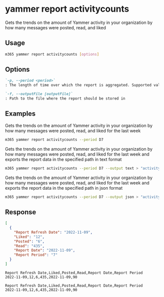 
# yammer report activitycounts

Gets the trends on the amount of Yammer activity in your organization by how many messages were posted, read, and liked

## Usage

```sh
m365 yammer report activitycounts [options]
```

## Options

```md defintion-list
`-p, --period <period>`
: The length of time over which the report is aggregated. Supported values `D7,D30,D90,D180`

`-f, --outputFile [outputFile]`
: Path to the file where the report should be stored in
```

<Global />

## Examples

Gets the trends on the amount of Yammer activity in your organization by how many messages were posted, read, and liked for the last week

```sh
m365 yammer report activitycounts --period D7
```

Gets the trends on the amount of Yammer activity in your organization by how many messages were posted, read, and liked for the last week and exports the report data in the specified path in text format

```sh
m365 yammer report activitycounts --period D7 --output text > "activitycounts.txt"
```

Gets the trends on the amount of Yammer activity in your organization by how many messages were posted, read, and liked for the last week and exports the report data in the specified path in json format

```sh
m365 yammer report activitycounts --period D7 --output json > "activitycounts.json"
```

## Response

<Tabs>
  <TabItem value="JSON">

  ```json
  [
    {
      "Report Refresh Date": "2022-11-09",
      "Liked": "12",
      "Posted": "6",
      "Read": "435",
      "Report Date": "2022-11-09",
      "Report Period": "7"
    }
  ]
  ```

  </TabItem>
  <TabItem value="Text">

  ```text
  Report Refresh Date,Liked,Posted,Read,Report Date,Report Period
  2022-11-09,12,6,435,2022-11-09,90
  ```

  </TabItem>
  <TabItem value="CSV">

  ```csv
  Report Refresh Date,Liked,Posted,Read,Report Date,Report Period
  2022-11-09,12,6,435,2022-11-09,90
  ```

  </TabItem>
</Tabs>

